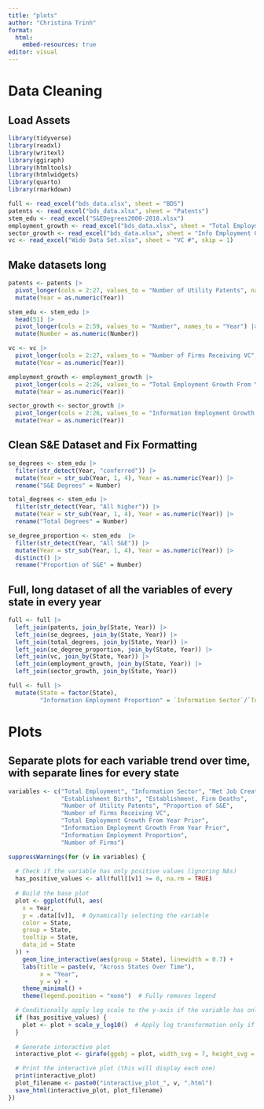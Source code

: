 ---
title: "plots"
author: "Christina Trinh"
format: 
  html:
    embed-resources: true
editor: visual
---

# Data Cleaning

## Load Assets

```{r}
library(tidyverse)
library(readxl)
library(writexl)
library(ggiraph)
library(htmltools)
library(htmlwidgets)
library(quarto)
library(rmarkdown)

full <- read_excel("bds_data.xlsx", sheet = "BDS")
patents <- read_excel("bds_data.xlsx", sheet = "Patents")
stem_edu <- read_excel("S&EDegrees2000-2018.xlsx")
employment_growth <- read_excel("bds_data.xlsx", sheet = "Total Employment Growth")
sector_growth <- read_excel("bds_data.xlsx", sheet = "Info Employment Growth")
vc <- read_excel("Wide Data Set.xlsx", sheet = "VC #", skip = 1)
```

## Make datasets long

```{r}
patents <- patents |>
  pivot_longer(cols = 2:27, values_to = "Number of Utility Patents", names_to = "Year") |>
  mutate(Year = as.numeric(Year))

stem_edu <- stem_edu |>
  head(51) |>
  pivot_longer(cols = 2:59, values_to = "Number", names_to = "Year") |>
  mutate(Number = as.numeric(Number))

vc <- vc |>
  pivot_longer(cols = 2:27, values_to = "Number of Firms Receiving VC", names_to = "Year") |>
  mutate(Year = as.numeric(Year))

employment_growth <- employment_growth |>
  pivot_longer(cols = 2:26, values_to = "Total Employment Growth From Year Prior", names_to = "Year") |>
  mutate(Year = as.numeric(Year))

sector_growth <- sector_growth |>
  pivot_longer(cols = 2:26, values_to = "Information Employment Growth From Year Prior", names_to = "Year") |>
  mutate(Year = as.numeric(Year))
```

## Clean S&E Dataset and Fix Formatting

```{r}
se_degrees <- stem_edu |>
  filter(str_detect(Year, "conferred")) |>
  mutate(Year = str_sub(Year, 1, 4), Year = as.numeric(Year)) |>
  rename("S&E Degrees" = Number)

total_degrees <- stem_edu |>
  filter(str_detect(Year, "All higher")) |>
  mutate(Year = str_sub(Year, 1, 4), Year = as.numeric(Year)) |>
  rename("Total Degrees" = Number)

se_degree_proportion <- stem_edu  |>
  filter(str_detect(Year, "All S&E")) |>
  mutate(Year = str_sub(Year, 1, 4), Year = as.numeric(Year)) |>
  distinct() |>
  rename("Proportion of S&E" = Number)
```

## Full, long dataset of all the variables of every state in every year

```{r}
full <- full |>
  left_join(patents, join_by(State, Year)) |>
  left_join(se_degrees, join_by(State, Year)) |>
  left_join(total_degrees, join_by(State, Year)) |>
  left_join(se_degree_proportion, join_by(State, Year)) |>
  left_join(vc, join_by(State, Year)) |>
  left_join(employment_growth, join_by(State, Year)) |>
  left_join(sector_growth, join_by(State, Year))

full <- full |>
  mutate(State = factor(State),
         "Information Employment Proportion" = `Information Sector`/`Total Employment`)
```

# Plots

## Separate plots for each variable trend over time, with separate lines for every state

```{r}

variables <- c("Total Employment", "Information Sector", "Net Job Creation", 
               "Establishment Births", "Establishment, Firm Deaths", 
               "Number of Utility Patents", "Proportion of S&E", 
               "Number of Firms Receiving VC",
               "Total Employment Growth From Year Prior",
               "Information Employment Growth From Year Prior",
               "Information Employment Proportion",
               "Number of Firms")

```

```{r}
suppressWarnings(for (v in variables) {
  
  # Check if the variable has only positive values (ignoring NAs)
  has_positive_values <- all(full[[v]] >= 0, na.rm = TRUE)
  
  # Build the base plot
  plot <- ggplot(full, aes(
    x = Year,
    y = .data[[v]],  # Dynamically selecting the variable
    color = State,
    group = State,
    tooltip = State,
    data_id = State
  )) +
    geom_line_interactive(aes(group = State), linewidth = 0.7) + 
    labs(title = paste(v, "Across States Over Time"),
         x = "Year",
         y = v) +
    theme_minimal() +
    theme(legend.position = "none")  # Fully removes legend

  # Conditionally apply log scale to the y-axis if the variable has only positive values
  if (has_positive_values) {
    plot <- plot + scale_y_log10()  # Apply log transformation only if all values are positive
  }
  
  # Generate interactive plot
  interactive_plot <- girafe(ggobj = plot, width_svg = 7, height_svg = 4)

  # Print the interactive plot (this will display each one)
  print(interactive_plot)
  plot_filename <- paste0("interactive_plot_", v, ".html")
  save_html(interactive_plot, plot_filename)
})

```
